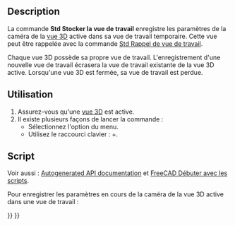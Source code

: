 <languages/>

{{Docnav/fr
|[[Std_ViewRotateRight/fr|Pivoter à droite]]
|[[Std_RecallWorkingView/fr|Rappel de la vue de travail]]
|[[Std_View_Menu/fr|Menu Affichage]]
|IconL=Std_ViewRotateRight.svg
|IconR=
|IconC=Freecad.svg
}}

{{GuiCommand/fr
|Name=Std StoreWorkingView
|Name/fr=Std Stocker la vue de travail
|MenuLocation=Affichage → Vues standards → Stocker la vue de travail
|Workbenches=Tous
|Shortcut={{KEY|Maj}}+{{KEY|Fin}}
|Version=0.21
|SeeAlso=[[Std_RecallWorkingView/fr|Std Rappel de la vue de travail]], [[Std_FreezeViews/fr|Std Figer l'affichage]]
}}

==Description==

La commande '''Std Stocker la vue de travail''' enregistre les paramètres de la caméra de la [[3D_view/fr|vue 3D]] active dans sa vue de travail temporaire. Cette vue peut être rappelée avec la commande [[Std_RecallWorkingView/fr|Std Rappel de vue de travail]].

Chaque vue 3D possède sa propre vue de travail. L'enregistrement d'une nouvelle vue de travail écrasera la vue de travail existante de la vue 3D active. Lorsqu'une vue 3D est fermée, sa vue de travail est perdue.

<span id="Usage"></span>
==Utilisation==

# Assurez-vous qu'une [[3D_view/fr|vue 3D]] est active.
# Il existe plusieurs façons de lancer la commande :
#* Sélectionnez l'option {{MenuCommand|Affichage → Vues standards → Stocker la vue de travail}} du menu.
#* Utilisez le raccourci clavier : {{KEY|Maj}}+{{KEY|Fin}}.

<span id="Scripting"></span>
==Script==

Voir aussi : [https://freecad.github.io/SourceDoc/ Autogenerated API documentation] et [[FreeCAD_Scripting_Basics/fr|FreeCAD Débuter avec les scripts]].

Pour enregistrer les paramètres en cours de la caméra de la vue 3D active dans une vue de travail :

{{Code|code=
import FreeCADGui

FreeCADGui.runCommand("Std_StoreWorkingView", 0)
}}


{{Docnav/fr
|[[Std_ViewRotateRight/fr|Pivoter à droite]]
|[[Std_RecallWorkingView/fr|Rappel de la vue de travail]]
|[[Std_View_Menu/fr|Menu Affichage]]
|IconL=Std_ViewRotateRight.svg
|IconR=
|IconC=Freecad.svg
}}

{{Std_Base_navi{{#translation:}}}}
{{Userdocnavi{{#translation:}}}}